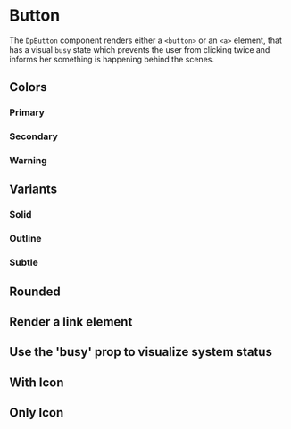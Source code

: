 
<Meta of={DpButtonStories} />

# Button

The `DpButton` component renders either a `<button>` or an `<a>` element, that has a visual `busy` state
which prevents the user from clicking twice and informs her something is happening behind the scenes.

## Colors

### Primary
<Canvas of={DpButtonStories.Primary} />

### Secondary
<Canvas of={DpButtonStories.Secondary} />

### Warning
<Canvas of={DpButtonStories.Warning} />

## Variants

### Solid
<Canvas of={DpButtonStories.Solid} />

### Outline
<Canvas of={DpButtonStories.Outline} />

### Subtle
<Canvas of={DpButtonStories.Subtle} />

## Rounded
<Canvas of={DpButtonStories.Rounded} />

## Render a link element
<Canvas of={DpButtonStories.LinkElement} />

## Use the 'busy' prop to visualize system status
<Canvas of={DpButtonStories.BusyState} />

## With Icon
<Canvas of={DpButtonStories.WithIcon} />

## Only Icon
<Canvas of={DpButtonStories.OnlyIcon} />
